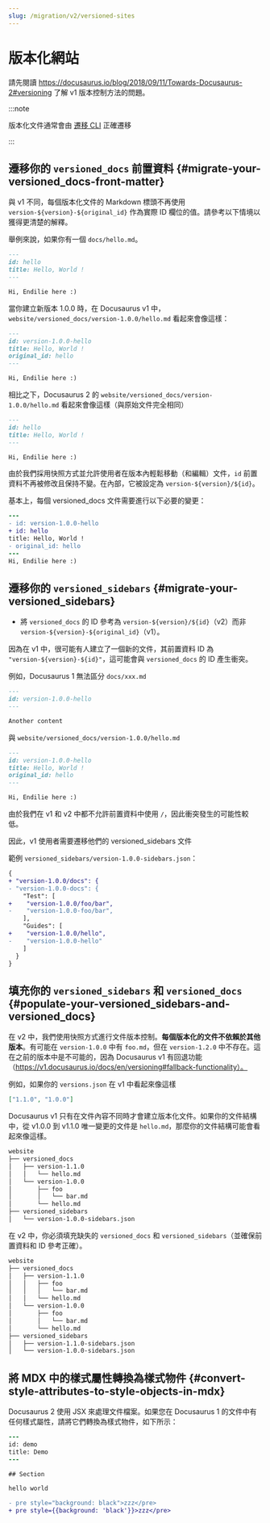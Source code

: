 ```yaml
---
slug: /migration/v2/versioned-sites
---
```


# 版本化網站

請先閱讀 https://docusaurus.io/blog/2018/09/11/Towards-Docusaurus-2#versioning 了解 v1 版本控制方法的問題。

:::note

版本化文件通常會由 [遷移 CLI](./migration-automated.mdx) 正確遷移

:::

## 遷移你的 `versioned_docs` 前置資料 {#migrate-your-versioned_docs-front-matter}

與 v1 不同，每個版本化文件的 Markdown 標頭不再使用 `version-${version}-${original_id}` 作為實際 ID 欄位的值。請參考以下情境以獲得更清楚的解釋。

舉例來說，如果你有一個 `docs/hello.md`。

```md
---
id: hello
title: Hello, World !
---

Hi, Endilie here :)
```

當你建立新版本 1.0.0 時，在 Docusaurus v1 中，`website/versioned_docs/version-1.0.0/hello.md` 看起來會像這樣：

```md
---
id: version-1.0.0-hello
title: Hello, World !
original_id: hello
---

Hi, Endilie here :)
```

相比之下，Docusaurus 2 的 `website/versioned_docs/version-1.0.0/hello.md` 看起來會像這樣（與原始文件完全相同）

```md
---
id: hello
title: Hello, World !
---

Hi, Endilie here :)
```

由於我們採用快照方式並允許使用者在版本內輕鬆移動（和編輯）文件，`id` 前置資料不再被修改且保持不變。在內部，它被設定為 `version-${version}/${id}`。

基本上，每個 versioned_docs 文件需要進行以下必要的變更：

```diff {2-3,5}
---
- id: version-1.0.0-hello
+ id: hello
title: Hello, World !
- original_id: hello
---
Hi, Endilie here :)
```

## 遷移你的 `versioned_sidebars` {#migrate-your-versioned_sidebars}

- 將 `versioned_docs` 的 ID 參考為 `version-${version}/${id}`（v2）而非 `version-${version}-${original_id}`（v1）。

因為在 v1 中，很可能有人建立了一個新的文件，其前置資料 ID 為 `"version-${version}-${id}"`，這可能會與 `versioned_docs` 的 ID 產生衝突。

例如，Docusaurus 1 無法區分 `docs/xxx.md`

```md
---
id: version-1.0.0-hello
---

Another content
```

與 `website/versioned_docs/version-1.0.0/hello.md`

```md
---
id: version-1.0.0-hello
title: Hello, World !
original_id: hello
---

Hi, Endilie here :)
```

由於我們在 v1 和 v2 中都不允許前置資料中使用 `/`，因此衝突發生的可能性較低。

因此，v1 使用者需要遷移他們的 versioned_sidebars 文件

範例 `versioned_sidebars/version-1.0.0-sidebars.json`：

```diff {2-3,5-6,9-10}  title="versioned_sidebars/version-1.0.0-sidebars.json"
{
+ "version-1.0.0/docs": {
- "version-1.0.0-docs": {
    "Test": [
+    "version-1.0.0/foo/bar",
-    "version-1.0.0-foo/bar",
    ],
    "Guides": [
+    "version-1.0.0/hello",
-    "version-1.0.0-hello"
    ]
  }
}
```

## 填充你的 `versioned_sidebars` 和 `versioned_docs` {#populate-your-versioned_sidebars-and-versioned_docs}

在 v2 中，我們使用快照方式進行文件版本控制。**每個版本化的文件不依賴於其他版本**。有可能在 `version-1.0.0` 中有 `foo.md`，但在 `version-1.2.0` 中不存在。這在之前的版本中是不可能的，因為 Docusaurus v1 有回退功能（https://v1.docusaurus.io/docs/en/versioning#fallback-functionality）。

例如，如果你的 `versions.json` 在 v1 中看起來像這樣

```json title="versions.json"
["1.1.0", "1.0.0"]
```

Docusaurus v1 只有在文件內容不同時才會建立版本化文件。如果你的文件結構中，從 v1.0.0 到 v1.1.0 唯一變更的文件是 `hello.md`，那麼你的文件結構可能會看起來像這樣。

```bash
website
├── versioned_docs
│   ├── version-1.1.0
│   │   └── hello.md
│   └── version-1.0.0
│       ├── foo
│       │   └── bar.md
│       └── hello.md
├── versioned_sidebars
│   └── version-1.0.0-sidebars.json
```

在 v2 中，你必須填充缺失的 `versioned_docs` 和 `versioned_sidebars`（並確保前置資料和 ID 參考正確）。

```bash {3-5,12}
website
├── versioned_docs
│   ├── version-1.1.0
│   │   ├── foo
│   │   │   └── bar.md
│   │   └── hello.md
│   └── version-1.0.0
│       ├── foo
│       │   └── bar.md
│       └── hello.md
├── versioned_sidebars
│   ├── version-1.1.0-sidebars.json
│   └── version-1.0.0-sidebars.json
```

## 將 MDX 中的樣式屬性轉換為樣式物件 {#convert-style-attributes-to-style-objects-in-mdx}

Docusaurus 2 使用 JSX 來處理文件檔案。如果您在 Docusaurus 1 的文件中有任何樣式屬性，請將它們轉換為樣式物件，如下所示：

```diff
---
id: demo
title: Demo
---

## Section

hello world

- pre style="background: black">zzz</pre>
+ pre style={{background: 'black'}}>zzz</pre>
```